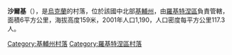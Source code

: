 {{coord|49|42|47|N|30|37|25|E|scale:30000|display=title}}

'''沙爾基'''（{{lang-uk|Шарки}}），是[[烏克蘭|烏克蘭]]的村落，位於該國中北部[[基輔州|基輔州]]，由[[羅基特涅區|羅基特涅區]]負責管轄，面積6平方公里，海拔高度159米，2001年人口1,190，人口密度每平方公里117.3人。

{{DEFAULTSORT:Шарки}}
[[Category:基輔州村落|Category:基輔州村落]]
[[Category:羅基特涅區村落|Category:羅基特涅區村落]]


{{Kiev-geo-stub}}